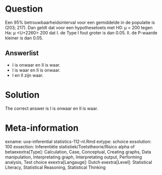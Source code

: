 Question
========

Een 95% betrouwbaarheidsinterval voor een gemiddelde in de populatie is (203; 217). Dan geldt dat voor een hypothesetoets met H0: µ = 200 tegen Ha: µ <U+2260> 200 dat
I. de Type I fout groter is dan 0.05.
II. de P-waarde kleiner is dan 0.05. 

Answerlist
----------
* I is onwaar en II is waar.
* I is waar en II is onwaar.
* I en II zijn waar.

Solution
========

The correct answer is  I is onwaar en II is waar. 

Meta-information
================
exname: uva-inferential statistics-112-nl.Rmd 
extype: schoice 
exsolution: 100 
exsection: Inferentiële statistiek/Toetstheorie/Risico alpha of betaexextra[Type]: Calculation, Case, Conceptual, Creating graphs, Data manipulation, Interpretating graph, Interpretating output, Performing analysis, Test choice 
exextra[Langauge]: Dutch 
exextra[Level]: Statistical Literacy, Statistical Reasoning, Statistical Thinking 
